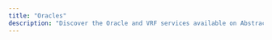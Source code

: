 ```yaml
---
title: "Oracles"
description: "Discover the Oracle and VRF services available on Abstract."
---
```


<CardGroup cols={3}>
  <Card
    title="Pyth Price Feeds"
    icon="link"
    href="https://docs.pyth.network/price-feeds"
  />
  <Card
    title="Pyth Entropy"
    icon="link"
    href="https://docs.pyth.network/entropy"
  />
  <Card
  title="Gelato VRF"
  icon="link"
  href="https://docs.gelato.network/web3-services/vrf"
/>

</CardGroup>
